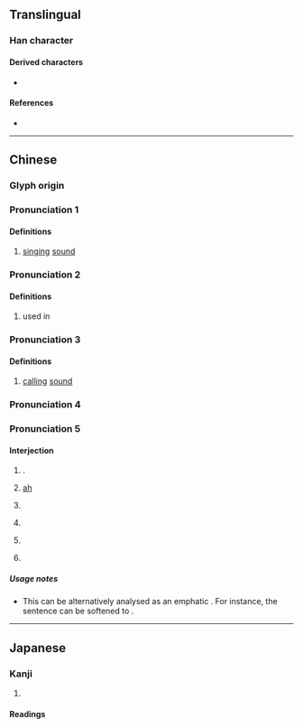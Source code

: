 {{character info}}
==Translingual==

===Han character===
{{Han char|rn=30|rad=口|as=08|sn=11|four=64098|canj=RDOO|ids=⿰口來}}

====Derived characters====
* {{l|mul|[[𢴙]]}}

====References====
* {{Han ref|kx=0194.080|dkj=03779|dj=0414.140|hdz=10637.090|uh=553B|ud=21819|bh=D4A8|bd=54440}}

----

==Chinese==
{{zh-forms|s=𫪁}}

===Glyph origin===
{{Han etym}}

===Pronunciation 1===
{{zh-pron
|m=lái
|c=laai4
|h=pfs=
|md=
|mn=
|w=
|mc=1
|oc=y
|cat=
}}

====Definitions====
{{zh-hanzi}}
# [[singing]] [[sound]]

===Pronunciation 2===
{{zh-pron
|m=lǎi
|c=loi5
|h=pfs=
|md=
|mn=
|w=
|mc=2
|oc=y
|cat=
}}

====Definitions====
{{zh-hanzi}}
# used in {{zh-l|囉唻|[[singing]] [[sound]]}}

===Pronunciation 3===
{{zh-pron
|m=lài
|c=loi6
|h=pfs=
|md=
|mn=
|w=
|mc=
|oc=
|cat=
}}

====Definitions====
{{zh-hanzi}}
# [[calling]] [[sound]]

===Pronunciation 4===
{{zh-see|嚟}}

===Pronunciation 5===
{{zh-pron
|w=3le,0le
|cat=intj
}}

====Interjection====
{{zh-hanzi}} {{tlb|zh|Northern Wu|especially|_|Shanghainese Wu}}

# {{n-g|Used like}} {{zh-l|了*}}.
#: {{zh-x|還有 一 樁 猜 勿 出 個 事體 唻。|tr=3hhue hhieu&4iq tsaan&2tshoe veq tsheq hheq&3zr thi&0le|There's still one thing I can't guess.|ref='''2007''', Qian Nairong, {{lang|zh|上海话大词典}}, page 309|SH}}
# {{n-g|Sentence final particle expressing exclaimation, exaggeration, surprise.}} [[ah]]
#: {{zh-x|勿 是 唻|tr=5veq zr&0le|Nah, it’s not|SH}}
# {{n-g|Sentence final particle expressing a monishing tone.}}
#: {{zh-x|儂 可以 回去 唻！|tr=3non&2khu i&3hhue qi&0le|You can come back now!|ref='''2007''', Qian Nairong, {{lang|zh|上海话大词典}}, page 309|SH}} 
# {{n-g|Sentence final particle expressing disapproval.}}
#: {{zh-x|真 也 勿 清白 唻！|tr=1tsen+3hha&5veq qin baq&0le|That doesn't help clear it up at all!|ref='''2007''', Qian Nairong, {{lang|zh|上海话大词典}}, page 309|SH}}
# {{n-g|Sentence final particle expressing envy or blame.}}
#: {{zh-x|儂 屋裏 三 房 兩 廳 唻！|tr=3non&4oq li&1se faan+3lian thin&0le|Your place has five rooms and two are huge!|ref='''2007''', Qian Nairong, {{lang|zh|上海话大词典}}, page 309|SH}}
# {{n-g|Sentence final particle used to indicate an imperative.}}
#: {{zh-x|算 唻，勿要 搭 伊 去 爭 唻。|tr=2soe le&5veq iau&4taq+3hhi&2qi+1tsan le|Give up, there's no point in fighting for it with him.|ref='''2007''', Qian Nairong, {{lang|zh|上海话大词典}}, page 309|SH}}

=====Usage notes=====
* This can be alternatively analysed as an emphatic {{zh-l|了*}}. For instance, the sentence {{lang|zh|勿是唻}} can be softened to {{lang|zh|勿是了}}.
----

==Japanese==

===Kanji===
{{ja-kanji|grade=|rs=口08}}

# {{rfdef|ja|sort=口08}}

====Readings====
{{ja-readings
|goon=らい
|kanon=らい
|kun=うた-う<うた-ふ}}